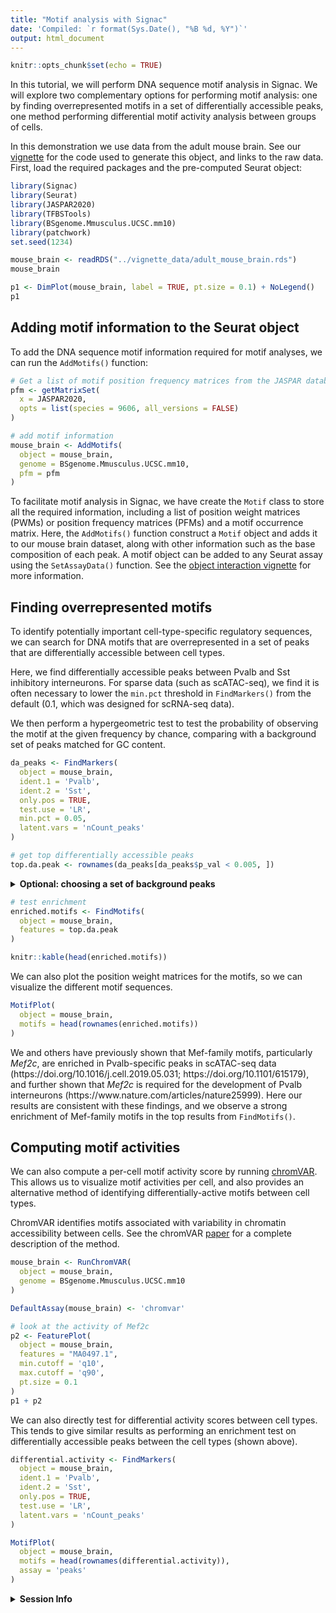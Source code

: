 ```yaml
---
title: "Motif analysis with Signac"
date: 'Compiled: `r format(Sys.Date(), "%B %d, %Y")`'
output: html_document
---
```


```r
knitr::opts_chunk$set(echo = TRUE)
```

In this tutorial, we will perform DNA sequence motif analysis in Signac. We will
explore two complementary options for performing motif analysis: one by finding
overrepresented motifs in a set of differentially accessible peaks, one method
performing differential motif activity analysis between groups of cells.

In this demonstration we use data from the adult mouse brain. See our
[vignette](mouse_brain_vignette.html) for the code used to generate this object,
and links to the raw data. First, load the required packages and the
pre-computed Seurat object:

```r
library(Signac)
library(Seurat)
library(JASPAR2020)
library(TFBSTools)
library(BSgenome.Mmusculus.UCSC.mm10)
library(patchwork)
set.seed(1234)
```

```r
mouse_brain <- readRDS("../vignette_data/adult_mouse_brain.rds")
mouse_brain
```

```r
p1 <- DimPlot(mouse_brain, label = TRUE, pt.size = 0.1) + NoLegend()
p1
```

## Adding motif information to the Seurat object

To add the DNA sequence motif information required for motif analyses, we can
run the `AddMotifs()` function:

```r
# Get a list of motif position frequency matrices from the JASPAR database
pfm <- getMatrixSet(
  x = JASPAR2020,
  opts = list(species = 9606, all_versions = FALSE)
)

# add motif information
mouse_brain <- AddMotifs(
  object = mouse_brain,
  genome = BSgenome.Mmusculus.UCSC.mm10,
  pfm = pfm
)
```

To facilitate motif analysis in Signac, we have create the `Motif` class to
store all the required information, including a list of position weight matrices
(PWMs) or position frequency matrices (PFMs) and a motif occurrence matrix.
Here, the `AddMotifs()` function construct a `Motif` object and adds it to our
mouse brain dataset, along with other information such as the base composition
of each peak. A motif object can be added to any Seurat assay using the `SetAssayData()`
function. See the [object interaction vignette](data_structures.html) for
more information.

## Finding overrepresented motifs

To identify potentially important cell-type-specific regulatory sequences, we
can search for DNA motifs that are overrepresented in a set of peaks that are
differentially accessible between cell types.

Here, we find differentially accessible peaks between Pvalb and Sst inhibitory
interneurons. For sparse data (such as scATAC-seq), we find it is often necessary
to lower the `min.pct` threshold in `FindMarkers()` from the default (0.1, which
was designed for scRNA-seq data). 

We then perform a hypergeometric test to test the probability of
observing the motif at the given frequency by chance, comparing with a
background set of peaks matched for GC content. 

```r
da_peaks <- FindMarkers(
  object = mouse_brain,
  ident.1 = 'Pvalb',
  ident.2 = 'Sst',
  only.pos = TRUE,
  test.use = 'LR',
  min.pct = 0.05,
  latent.vars = 'nCount_peaks'
)

# get top differentially accessible peaks
top.da.peak <- rownames(da_peaks[da_peaks$p_val < 0.005, ])
```

<details>
  <summary>**Optional: choosing a set of background peaks**</summary>
  
Matching the set of background peaks is essential when finding enriched DNA
sequence motifs. By default, we choose a set of peaks matched for GC content,
but it can be sometimes be beneficial to further restrict the background peaks
to those that are accessible in the groups of cells compared when finding
differentially accessible peaks.

The `AccessiblePeaks()` function can be used to find a set of peaks that are 
open in a subset of cells. We can use this function to first restrict the set
of possible background peaks to those peaks that were open in the set of cells
compared in `FindMarkers()`, and then create a GC-content-matched set of peaks
from this larger set using `MatchRegionStats()`.

```r
# find peaks open in Pvalb or Sst cells
open.peaks <- AccessiblePeaks(mouse_brain, idents = c("Pvalb", "Sst"))

# match the overall GC content in the peak set
meta.feature <- GetAssayData(mouse_brain, assay = "peaks", slot = "meta.features")
peaks.matched <- MatchRegionStats(
  meta.feature = meta.feature[open.peaks, ],
  query.feature = meta.feature[top.da.peak, ],
  n = 50000
)
```

`peaks.matched` can then be used as the background peak set by setting
`background=peaks.matched` in `FindMotifs()`.

</details>

```r
# test enrichment
enriched.motifs <- FindMotifs(
  object = mouse_brain,
  features = top.da.peak
)
```

```r
knitr::kable(head(enriched.motifs))
```

We can also plot the position weight matrices for the motifs, so we can
visualize the different motif sequences.

```r
MotifPlot(
  object = mouse_brain,
  motifs = head(rownames(enriched.motifs))
)
```

We and others have previously shown that Mef-family motifs, particularly
*Mef2c*, are enriched in Pvalb-specific peaks in scATAC-seq data
(https://doi.org/10.1016/j.cell.2019.05.031; https://doi.org/10.1101/615179),
and further shown that *Mef2c* is required for the development of Pvalb
interneurons (https://www.nature.com/articles/nature25999). Here our results are 
consistent with these findings, and we observe a strong enrichment of Mef-family
motifs in the top results from `FindMotifs()`.

## Computing motif activities

We can also compute a per-cell motif activity score by running 
[chromVAR](https://greenleaflab.github.io/chromVAR/index.html). This allows us
to visualize motif activities per cell, and also provides an alternative method
of identifying differentially-active motifs between cell types.

ChromVAR identifies motifs associated with variability in chromatin
accessibility between cells. See the chromVAR
[paper](https://www.nature.com/articles/nmeth.4401) for a complete description
of the method.

```r
mouse_brain <- RunChromVAR(
  object = mouse_brain,
  genome = BSgenome.Mmusculus.UCSC.mm10
)

DefaultAssay(mouse_brain) <- 'chromvar'

# look at the activity of Mef2c
p2 <- FeaturePlot(
  object = mouse_brain,
  features = "MA0497.1",
  min.cutoff = 'q10',
  max.cutoff = 'q90',
  pt.size = 0.1
)
p1 + p2
```

We can also directly test for differential activity scores between cell types.
This tends to give similar results as performing an enrichment test on
differentially accessible peaks between the cell types (shown above).

```r
differential.activity <- FindMarkers(
  object = mouse_brain,
  ident.1 = 'Pvalb',
  ident.2 = 'Sst',
  only.pos = TRUE,
  test.use = 'LR',
  latent.vars = 'nCount_peaks'
)

MotifPlot(
  object = mouse_brain,
  motifs = head(rownames(differential.activity)),
  assay = 'peaks'
)
```

<details>
  <summary>**Session Info**</summary>
  
```r
sessionInfo()
```

</details>


